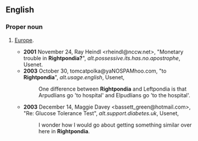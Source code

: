==English==
===Proper noun===
{{en-noun|-}}
#{{slang}} [[Europe]].
#*'''2001''' November 24, Ray Heindl <rheindl@nccw.net>, "Monetary trouble in '''Rightpondia?'''", ''alt.possessive.its.has.no.apostrophe'', Usenet.
#*'''2003''' October 30, tomcatpolka@yaNOSPAMhoo.com, "to '''Rightpondia'''", ''alt.usage.english'', Usenet,
#*:One difference between '''Rightpondia''' and Leftpondia is that Arpudlians go 'to hospital' and Elpudlians go 'to the hospital'.
#*'''2003''' December 14, Maggie Davey <bassett_green@hotmail.com>, "Re: Glucose Tolerance Test", ''alt.support.diabetes.uk'', Usenet,
#*:I wonder how I would go about getting something similar over here in '''Rightpondia'''.